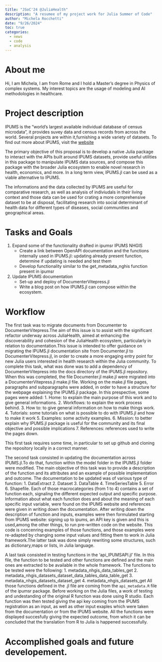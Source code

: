 ```yaml
---
title: "JSoC'24 @JuliaHealth"
description: "A resumee of my project work for Julia Summer of Code"
author: "Michela Rocchetti"
date: "9/26/2024"
toc: true
categories:
  - news
  - code
  - analysis
---
```

# About me 
Hi, I am Michela, I am from Rome and I hold a Master's degree in Physics of complex systems. My interest topics are the usage of modeling and AI methodologies in healthcare.

# Project description 

IPUMS is the “world’s largest available individual database of census microdata”, it provides
suvey data and census records from across the world. Several projects are within it,furnishing a wide variety of datasets.
To find out more about IPUMS, visit the [website](https://www.ipums.org) 

The primary objective of this proposal is to develop a native Julia package to interact with the APIs built around IPUMS datasets, 
provide useful utilities in this package to manipulate IPUMS data sources,
 and compose this package with the broader Julia ecosystem to enable novel research in health, economics, and more. In a long term view, 
 IPUMS.jl can be used as a viable alternative to IPUMS.

 The informations and the data collected by IPUMS are useful for comparative research, as well as analysis of indiviudals in their living context and 
 those data can be used for crating a more comprehensive dataset to be at disposal, facilitating research into social determinant of health data for different types of 
 diseases, social communities and geographical areas.


# Tasks and Goals

1. Expand some of the functionality drafted in ipumsr  IPUMS NHGIS
    - Create a link between OpenAPI documentation and the functions internally used in IPUMS.jl:
    updating already present function, determine if updating is needed and test them
    - Develop functionality similar to the get_metadata_nghis function present in ipumsr

2. Update IPUMS documentation
    - Set-up and deploy of DocumenterVitepress.jl  
    - Write a blog post on how IPUMS.jl can compose within the ecosystem.


# Workflow 
The first task was to migrate documents from Documenter to DocumenterVitepress.The aim of this issue is to assist with the significant refactor underway across JuliaHealth, 
aimed at enhancing the discoverability and cohesion of the JuliaHealth ecosystem, particularly in relation to documentation.This issue is intended to offer guidance on migrating
the IPUMS.jl documentation site from Documenter.jl to DocumenterVitepress.jl, in order to create a more engaging entry point for new Julia users interested in health research within the Julia community.
To complete this task, what was done was to add a dependency of DocumenterVitepress into the docs directory of the IPUMS.jl repository. 
When this was completed, the file Documenter.jl make.jl were migrated into a DocumenterVitepress.jl make.jl file. Working on the make.jl file pages, paragraphs and subparagraphs were added, in order to have
a structure for the webpage explaining the IPUMS.jl package. In this prespective, some pages were added:
  1. Home: to explain the main purpose of this work and to give general informations.
  2. Workflows: to explain the work process behind.
  3. How to: to give general information on how to make things work.
  4. Tutorials: some tutorials on what is possible to do with IPUMS.jl and how to make it work 
  5. Examples: some activity examples.
  6. Mission: to better explain why IPUMS.jl package is useful for the community and its final objective and possible implications
  7. References: references used to write the pages down.

This first task requires some time, in particular to set up github  and cloning the repository locally in a correct manner.

The second task consisted in updating the documentation across IPUMS.jl.To do that, function within the model folder in the IPUMS.jl folder were modified. The main objective of this task was to provide
a description of the function and its attributes and an example of possible implementation and outcome. The documentation to be updated was of various type of function:
  1. DataExtract
  2. Dataset
  3. DataTable
  4. TimeSeriesTable
  5. Error
  6. Shapefile.
  Each of those macrocategories (from 1 to 4) contains a set of function each, signaling the  different expected output and specific purpose.
  Information about what each function does and about the meaning of each specific input variable, were found on the IPUMS website and references were given in writing down
  the documentation. 
  After writing down the description of function and inputs, examples were then formulated starting from IPUMS website: signing up to ipums, an API key 
  is given and this is used,among the other things, to run pre-written code on the website. This code is concenring examples of those functions, and those examples
  were re-adapted by changing some input values and fitting them to work in Julia framework.The latter task was done simply rewriting some structures, such as dictionary,maps or lists, in
  Julia language. 

  A last task consisted in testing functions in the 'api_IPUMSAPI.jl' file. In this file, the function to be tested and other functions are defined and the main ones are extracted to be
  available in the whole framework. The functions to be tested were the following:
    1. metadata_nhgis_data_tables_get
    2. metadata_nhgis_datasets_dataset_data_tables_data_table_get
    3. metadata_nhgis_datasets_dataset_get
    4. metadata_nhgis_datasets_get
    All those functions defined in the .jl file are coming from the `api_metadata.R` file of the ipumsr package. 
    Before working on the Julia files, a work of testing and undestanding of the original R function was done using R studio. 
    Each function was then tested giving the api key coming from the IPUMS registration as an input, as well as other input exaples which were taken from the documentation 
    or from the IPUMS website. All the functions were displayed succesfully giving the expected outcome, from which it can be concluded that the translation from R to Julia is happened successfully.




# Accomplished goals and future developement. 
